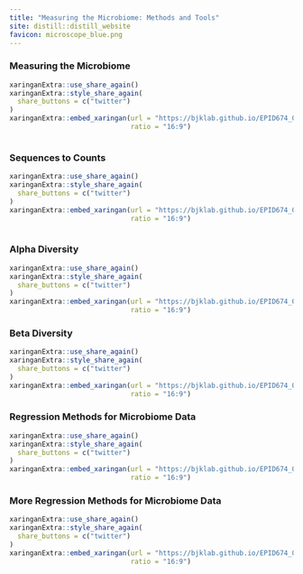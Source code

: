```yaml
---
title: "Measuring the Microbiome: Methods and Tools"
site: distill::distill_website
favicon: microscope_blue.png
---
```


### Measuring the Microbiome  

```r

xaringanExtra::use_share_again()
xaringanExtra::style_share_again(
  share_buttons = c("twitter")
)
xaringanExtra::embed_xaringan(url = "https://bjklab.github.io/EPID674_001_intro-to-microbiome-data/lecture_welcome-to-EPID674.html",
                              ratio = "16:9")



```
  
  
### Sequences to Counts  

```r

xaringanExtra::use_share_again()
xaringanExtra::style_share_again(
  share_buttons = c("twitter")
)
xaringanExtra::embed_xaringan(url = "https://bjklab.github.io/EPID674_002_sequences-to-counts/lecture_sequences-to-count-data.html",
                              ratio = "16:9")



```
  
  
### Alpha Diversity  
  
```r

xaringanExtra::use_share_again()
xaringanExtra::style_share_again(
  share_buttons = c("twitter")
)
xaringanExtra::embed_xaringan(url = "https://bjklab.github.io/EPID674_005_alpha-diversity/lecture_alpha-diversity.html",
                              ratio = "16:9")


```
  
  
### Beta Diversity  
  
```r

xaringanExtra::use_share_again()
xaringanExtra::style_share_again(
  share_buttons = c("twitter")
)
xaringanExtra::embed_xaringan(url = "https://bjklab.github.io/EPID674_006_beta-diversity/lecture_beta-diversity.html",
                              ratio = "16:9")


```
  
  
### Regression Methods for Microbiome Data  
  
```r

xaringanExtra::use_share_again()
xaringanExtra::style_share_again(
  share_buttons = c("twitter")
)
xaringanExtra::embed_xaringan(url = "https://bjklab.github.io/EPID674_008_microbiome-regression/lecture_microbiome-regression.html",
                              ratio = "16:9")


```
  
  
### More Regression Methods for Microbiome Data  
  
```r

xaringanExtra::use_share_again()
xaringanExtra::style_share_again(
  share_buttons = c("twitter")
)
xaringanExtra::embed_xaringan(url = "https://bjklab.github.io/EPID674_009_more-microbiome-regression/lecture_more-microbiome-regression.html",
                              ratio = "16:9")


```

  
  

